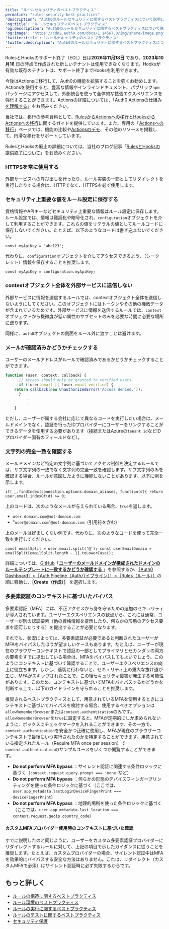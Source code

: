 ```yaml
---
title: "ルールセキュリティのベストプラクティス"
permalink: "rules-security-best-practices"
'description': "Auth0のルールセキュリティに関するベストプラクティスについて説明します。"
'og:title': "ルールセキュリティのベストプラクティス"
'og:description': "Auth0のルールセキュリティに関するベストプラクティスについて説明します。"
'og:image': "https://cdn2.auth0.com/docs/1.14567.0/img/share-image.png"
'twitter:title': "ルールセキュリティのベストプラクティス"
'twitter:description': "Auth0のルールセキュリティに関するベストプラクティスについて説明します。"
---
```


<Warning>

RulesとHooksのサポート終了（EOL）日は**2026年11月18日** であり、**2023年10月16** 日の時点で作成された新しいテナントは使用できなくなります。Hooksが有効な既存のテナントは、サポート終了までHooksを利用できます。

今後はActionsに移行して、Auth0の機能を拡張することを強くお勧めします。Actionsを使用すると、豊富な情報やインラインドキュメント、パブリック`npm`パッケージにアクセスして、外部統合を使って全体的な拡張エクスペリエンスを強化することができます。Actionsの詳細については、「[Auth0 Actionsの仕組みを理解する](/docs/ja-jp/customize/actions/actions-overview)」をお読みください。

当社では、移行の参考資料として、[RulesからActionsへの移行](/docs/ja-jp/customize/actions/migrate/migrate-from-rules-to-actions)と[HooksからActionsへの移行](/docs/ja-jp/customize/actions/migrate/migrate-from-hooks-to-actions)に関するガイドを提供しています。また、専用の「[Actionsへの移行](https://auth0.com/extensibility/movetoactions)」ページでは、機能の比較や[Actionsのデモ](https://www.youtube.com/watch?v=UesFSY1klrI)、その他のリソースを掲載して、円滑な移行をサポートしています。

RulesとHooksの廃止の詳細については、当社のブログ記事「[RulesとHooksの提供終了について](https://auth0.com/blog/preparing-for-rules-and-hooks-end-of-life/)」をお読みください。

</Warning>

### HTTPSを常に使用する

外部サービスへの呼び出しを行ったり、ルール実装の一部としてリダイレクトを実行したりする場合は、HTTPでなく、HTTPSを必ず使用します。

### セキュリティ上重要な値をルール設定に保存する

資格情報やAPIキーなどセキュリティ上重要な情報はルール設定に保存します。ルール設定では、情報は難読化や暗号化され、`configuration`オブジェクトを介して利用することができます。これらの値をリテラルの値としてルールコードに保存しないでください。たとえば、以下のようなコードは書き込まないでください。

`const myApiKey = 'abc123';`

代わりに、`configuration`オブジェクトを介してアクセスできるよう、（シークレット）情報を保存することを推奨します。

`const myApiKey = configuration.myApiKey;`

### contextオブジェクト全体を外部サービスに送信しない

外部サービスに情報を送信するルールでは、contextオブジェクト全体を送信しないようにしてください。このオブジェクトにはトークンやその他の機微データが含まれているためです。外部サービスに情報を送信するルールでは、`context`オブジェクトから機微度が低い属性のサブセットのみを必要な時間に必要な場所に送ります。

同様に、`auth0`オブジェクトの側面をルール外に渡すことは避けます。

### メールが確認済みかどうかチェックする

ユーザーのメールアドレスがルールで確認済みであるかどうかチェックすることができます。

```javascript lines
function (user, context, callback) {
      // Access should only be granted to verified users.
      if (!user.email || !user.email_verified) {
    return callback(new UnauthorizedError('Access denied.'));
      }
    	  .
    	  .
    }
```

ただし、ユーザーが属する会社に応じて異なるコードを実行したい場合は、メールドメインでなく、認証を行ったIDプロバイダーにユーザーをリンクすることができるデータを使用する必要があります（接続またはAzureの`tenant id`などIDプロバイダー固有のフィールドなど）。

### 文字列の完全一致を確認する

メールドメインなど特定の文字列に基づいてアクセス制御を決定するルールでは、サブ文字列の一致でなく文字列の完全一致を確認します。サブ文字列のみを確認する場合、ルールが意図したように機能しないことがあります。以下に例を示します。

`if( _.findIndex(connection.options.domain_aliases, function(d){ return user.email.indexOf(d) >= 0;`

上のコードは、次のようなメールが与えられている場合、`true`を返します。

* `user.domain.com@not-domain.com`
* "`user@domain.com`"`@not-domain.com`（引用符を含む）

上のメールは好ましくない例です。代わりに、次のようなコードを使って完全一致を実行してください。

`const emailSplit = user.email.split('@');
const userEmailDomain = emailSplit[emailSplit.length - 1].toLowerCase();`

詳細については、[GitHub](https://github.com/auth0/rules/blob/master/src/rules/check-domains-against-connection-aliases.js)「[**ユーザーのメールドメインが構成されたドメインのルールテンプレートに一致するかどうか確認する** ](https://github.com/auth0/rules/blob/master/src/rules/check-domains-against-connection-aliases.js)」を参照するか、[［Auth0 Dashboard］>［Auth Pipeline（Authパイプライン）］>［Rules（ルール）］](https://manage.auth0.com/#/rules/new)の順に移動し、**［Create（作成）］** を選択します。

### 多要素認証のコンテキストに基づいたバイパス

多要素認証（<Tooltip data-tooltip-id="react-containers-DefinitionTooltip-0" href="/docs/ja-jp/glossary?term=multifactor-authentication" tip="多要素認証（MFA）: ユーザー名とパスワードに加えて、SMS経由のコードなどの要素を使用するユーザー認証プロセス。" cta="用語集の表示">MFA</Tooltip>）には、不正アクセスから身を守るための追加のセキュリティが導入されています。ユーザーエクスペリエンスの観点から、これには通常、ユーザーが別の認証要素（他の資格情報を提示したり、何らかの形態のアクセス要求を認可したりする）を提出することが必要となります。

それでも、状況によっては、多要素認証が必要であると判断されたユーザーがMFAをバイパスしたほうが望ましいケースもあります。たとえば、ユーザーが現在のブラウザーコンテキストで認証の一部としてプライマリとセカンダリの両方の要素をすでに提出している場合は、MFAをバイパスしてもよいでしょう。このようにコンテキストに基づいて確認することで、ユーザーエクスペリエンスの向上に役立ちます。しかし、適切に行わないと、セキュリティ上の重大な抜け道が生じ、MFAがスキップされたことで、この後セキュリティ侵害が発生する可能性があります。このため、コンテキストに基づいてMFAをバイパスするかどうかを判断する上で、以下のガイドラインを守られることを推奨します。

推奨されるベストプラクティスとして、用意されているMFAを使用するときにコンテキストに基づいてバイパスを検討する場合、使用するべきオプションは`allowRememberBrowser`または`context.authentication`のみです。`allowRememberBrowser`を`true`に設定すると、MFAが定期的にしか求められないように、ボックスにチェックマークを入れることができます、その一方で、`context.authentication`を安全かつ正確に使用し、MFAが現在のブラウザーコンテキストで最後にいつ実行されたのかを特定することができます。用意されている指定されたルール（Require MFA once per session）で`context.authentication`のサンプルユースをいくつか閲覧することができます。

* **Do not perform MFA bypass** ：サイレント認証に関連する条件ロジックに基づく（`context.request.query.prompt === 'none'`など）
* **Do not perform MFA bypass** ：何らかの形態のデバイスフィンガープリンティングを使った条件ロジックに基づく（ここでは、`user.app_metadata.lastLoginDeviceFingerPrint === deviceFingerPrint`）
* **Do not perform MFA bypass** ：地理的場所を使った条件ロジックに基づく（ここでは、`user.app_metadata.last_location === context.request.geoip.country_code`）

#### カスタムMFAプロバイダー使用時のコンテキストに基づいた確認

すでに説明したのと同じように、ユーザーをカスタム多要素認証プロバイダーにリダイレクトするルールに対して、上記の項目で示したガイダンスに従うことを推奨します。たとえば、カスタムプロバイダーの場合、サイレント認証中はMFAを効果的にバイパスする安全な方法はありません。これは、リダイレクト（カスタムMFAで必須）はサイレント認証時に必ず失敗するからです。

## もっと詳しく

* [ルールの構造に関するベストプラクティス](/docs/ja-jp/rules-best-practices/rules-anatomy-best-practices)
* [ルール環境のベストプラクティス](/docs/ja-jp/rules-best-practices/rules-environment-best-practices)
* [ルールの実行に関するベストプラクティス](/docs/ja-jp/rules-best-practices/rules-execution-best-practices)
* [ルールのテストに関するベストプラクティス](/docs/ja-jp/rules-best-practices/rules-testing-best-practices)
* [セキュリティ保護](/docs/ja-jp/secure)